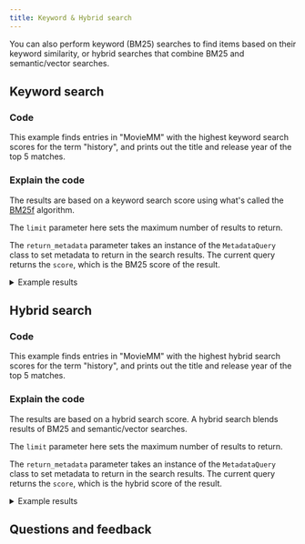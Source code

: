 ```yaml
---
title: Keyword & Hybrid search
---
```



You can also perform keyword (BM25) searches to find items based on their keyword similarity, or hybrid searches that combine BM25 and semantic/vector searches.

## <i class="fa-solid fa-square-chevron-right"></i> Keyword search

### <i class="fa-solid fa-code"></i> Code

This example finds entries in "MovieMM" with the highest keyword search scores for the term "history", and prints out the title and release year of the top 5 matches.

<FilteredTextBlock
  text={PyCode}
  startMarker="# MetadataBM25Search"
  endMarker="# END MetadataBM25Search"
  language="py"
/>

### <i class="fa-solid fa-chalkboard"></i> Explain the code

The results are based on a keyword search score using what's called the [BM25f](https://en.wikipedia.org/wiki/Okapi_BM25) algorithm.

The `limit` parameter here sets the maximum number of results to return.

The `return_metadata` parameter takes an instance of the `MetadataQuery` class to set metadata to return in the search results. The current query returns the `score`, which is the BM25 score of the result.

<details>
  <summary>Example results</summary>

```text
American History X 1998
BM25 score: 2.707

A Beautiful Mind 2001
BM25 score: 1.896

Legends of the Fall 1994
BM25 score: 1.663

Hacksaw Ridge 2016
BM25 score: 1.554

Night at the Museum 2006
BM25 score: 1.529
```

</details>


## <i class="fa-solid fa-square-chevron-right"></i> Hybrid search

### <i class="fa-solid fa-code"></i> Code

This example finds entries in "MovieMM" with the highest hybrid search scores for the term "history", and prints out the title and release year of the top 5 matches.

<FilteredTextBlock
  text={PyCode}
  startMarker="# MetadataHybridSearch"
  endMarker="# END MetadataHybridSearch"
  language="py"
/>

### <i class="fa-solid fa-chalkboard"></i> Explain the code

The results are based on a hybrid search score. A hybrid search blends results of BM25 and semantic/vector searches.

The `limit` parameter here sets the maximum number of results to return.

The `return_metadata` parameter takes an instance of the `MetadataQuery` class to set metadata to return in the search results. The current query returns the `score`, which is the hybrid score of the result.

<details>
  <summary>Example results</summary>

```text
Legends of the Fall 1994
Hybrid score: 0.016

Hacksaw Ridge 2016
Hybrid score: 0.016

A Beautiful Mind 2001
Hybrid score: 0.015

The Butterfly Effect 2004
Hybrid score: 0.015

Night at the Museum 2006
Hybrid score: 0.012
```

</details>


## Questions and feedback


<DocsFeedback/>

